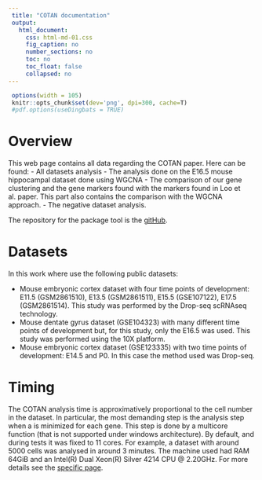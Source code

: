 ```yaml
---
 title: "COTAN documentation"
 output:
   html_document:
     css: html-md-01.css
     fig_caption: no
     number_sections: no
     toc: no
     toc_float: false
     collapsed: no
---
```


```r
 options(width = 105)
 knitr::opts_chunk$set(dev='png', dpi=300, cache=T)
 #pdf.options(useDingbats = TRUE)
```

# Overview

This web page contains all data regarding the COTAN paper. Here can be found:
- All datasets analysis 
- The analysis done on the E16.5 mouse hippocampal dataset done using WGCNA
- The comparison of our gene clustering and the gene markers found with the markers found in Loo et al. paper. This part also contains the comparison with the WGCNA approach.
- The negative dataset analysis.

The repository for the package tool is the [gitHub](https://github.com/seriph78/COTAN).

# Datasets

In this work where use the following public datasets:

- Mouse embryonic cortex dataset with four time points of development: E11.5 (GSM2861510), E13.5 (GSM2861511), E15.5 (GSE107122), E17.5 (GSM2861514). This study was performed by the Drop-seq scRNAseq technology.
- Mouse dentate gyrus dataset (GSE104323) with many different time points of development but, for this study, only the E16.5 was used. This study was performed using the 10X platform.
- Mouse embryonic cortex dataset (GSE123335) with two time points of development: E14.5 and P0. In this case the method used was Drop-seq.

# Timing 
The COTAN analysis time is approximatively proportional to the cell number in the dataset. In particular, the most demanding step is the analysis step when a is minimized for each gene. This step is done by a multicore function (that is not supported under windows architecture). By default, and during tests it was fixed to 11 cores.
For example, a dataset with around 5000 cells was analysed in around 3 minutes. The machine used had RAM 64GiB and an Intel(R) Dual Xeon(R) Silver 4214 CPU @ 2.20GHz. 
For more details see the [specific page](https://seriph78.github.io/Cotan_paper/Execution_times.nb.html).



